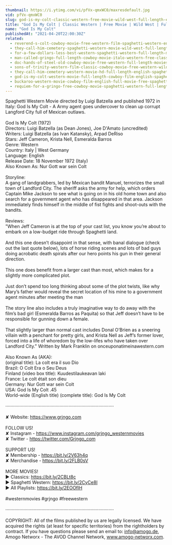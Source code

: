 ```yaml
---
thumbnail: https://i.ytimg.com/vi/pfVx-qmxWC0/maxresdefault.jpg
vid: pfVx-qmxWC0
slug: god-is-my-colt-classic-western-free-movie-wild-west-full-length-english
title: "God Is My Colt | Classic Western | Free Movie | Wild West | Full Length | English"
name: "God Is My Colt"
publishedAt: "2021-04-20T22:00:30Z"
related:
  - reverend-s-colt-cowboy-movie-free-western-film-spaghetti-western-english
  - they-call-him-cemetery-spaghetti-western-movie-wild-west-full-length-english
  - for-a-few-dollars-less-best-western-spaghetti-western-full-length-movie-wild-west
  - man-called-gringo-full-length-cowboy-movie-italo-western-free-classic-movie
  - doc-hands-of-steel-old-cowboy-movie-free-western-full-length-movies-free-youtube-movie
  - sons-of-trinity-western-film-classic-cowboy-movie-free-western-wild-west-full-length-movie
  - they-call-him-cemetery-western-movie-hd-full-length-english-spaghetti-western
  - god-is-my-colt-western-movie-full-length-cowboy-film-english-spaghetti-italo-western
  - buckaroo-western-movie-cowboy-film-english-full-movie-free-spaghetti-western
  - requiem-for-a-gringo-free-cowboy-movie-spaghetti-western-full-length-western-movie
---
```


Spaghetti Western Movie directed by Luigi Batzella and published 1972 in Italy: God Is My Colt - A Army agent goes undercover to clean up corrupt Langford City full of Mexican outlaws. <br />
<br />
God Is My Colt (1972)<br />
Directors: Luigi Batzella (as Dean Jones), Joe D'Amato (uncredited)<br />
Writers: Luigi Batzella (as Ivan Katansky), Arpad DeRiso<br />
Stars: Jeff Cameron, Krista Nell, Esmeralda Barros <br />
Genre: Western<br />
Country: Italy | West Germany<br />
Language: English<br />
Release Date: 18 November 1972 (Italy) <br />
Also Known As: Nur Gott war sein Colt <br />
<br />
Storyline:<br />
A gang of landgrabbers, led by Mexican bandit Manuel, terrorizes the small town of Landford City. The sheriff asks the army for help, which orders Captain Mike Jackson to see what is going on in his old home town and also search for a government agent who has disappeared in that area. Jackson immediately finds himself in the middle of fist fights and shoot-outs with the bandits.<br />
<br />
Reviews:<br />
"When Jeff Cameron is at the top of your cast list, you know you’re about to embark on a low-budget ride through Spaghetti land.<br />
<br />
And this one doesn’t disappoint in that sense, with banal dialogue (check out the last quote below), lots of horse riding scenes and lots of bad guys doing acrobatic death spirals after our hero points his gun in their general direction.<br />
<br />
This one does benefit from a larger cast than most, which makes for a slightly more complicated plot.<br />
<br />
Just don’t spend too long thinking about some of the plot twists, like why Mary’s father would reveal the secret location of his mine to a government agent minutes after meeting the man<br />
<br />
The story line also includes a truly imaginative way to do away with the film’s bad girl (Esmeralda Barros as Paquita) so that Jeff doesn’t have to be responsible for gunning down a female.<br />
<br />
That slightly larger than normal cast includes Donal O’Brien as a sneering villain with a penchant for pretty girls, and Krista Nell as Jeff’s former lover, forced into a life of whoredom by the low-lifes who have taken over Landford City." Written by Mark Franklin on onceuponatimeinawestern.com<br />
<br />
Also Known As (AKA):<br />
(original title): La colt era il suo Dio<br />
Brazil: O Colt Era o Seu Deus<br />
Finland (video box title): Kuudestilaukeavan laki<br />
France: Le colt était son dieu<br />
Germany: Nur Gott war sein Colt<br />
USA: God Is My Colt .45<br />
World-wide (English title) (complete title): God Is My Colt<br />
<br />
····················································································<br />
<br />
✘ Website: https://www.grjngo.com<br />
<br />
FOLLOW US!<br />
✘ Instagram - https://www.instagram.com/grjngo_westernmovies<br />
✘ Twitter - https://twitter.com/Grjngo_com<br />
<br />
SUPPORT US!<br />
✘ Membership - https://bit.ly/2V63h4q<br />
✘ Merchandise - https://bit.ly/2FLB0sV<br />
<br />
MORE MOVIES! <br />
► Classics: https://bit.ly/2CBLt8c <br />
► Spaghetti Western: https://bit.ly/2CyCe8I <br />
► All Playlists: https://bit.ly/2EOOfIH <br />
<br />
#westernmovies #grjngo #freewestern<br />
<br />
····················································································<br />
<br />
COPYRIGHT: All of the films published by us are legally licensed. We have acquired the rights (at least for specific territories) from the rightholders by contract. If you have questions please send an email to: info@amogo.de, Amogo Networx - The AVOD Channel Network, www.amogo-networx.com.